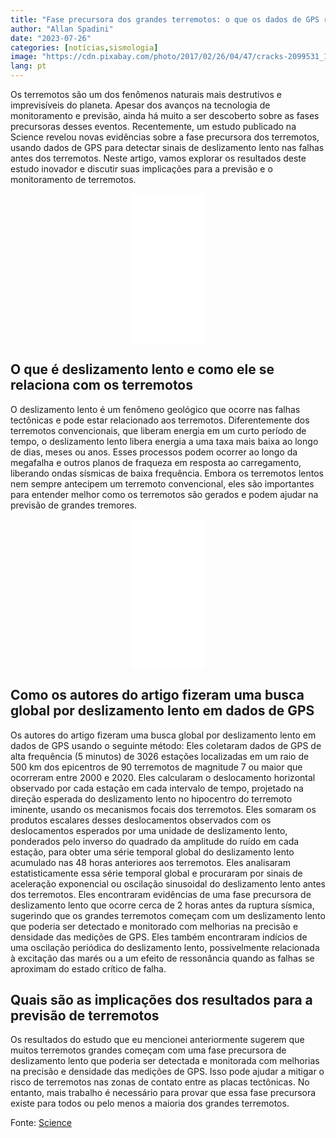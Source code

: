 ```yaml
---
title: "Fase precursora dos grandes terremotos: o que os dados de GPS revelam"
author: "Allan Spadini"
date: "2023-07-26"
categories: [notícias,sismologia]
image: "https://cdn.pixabay.com/photo/2017/02/26/04/47/cracks-2099531_1280.jpg"
lang: pt
---
```


Os terremotos são um dos fenômenos naturais mais destrutivos e imprevisíveis do planeta. Apesar dos avanços na tecnologia de monitoramento e previsão, ainda há muito a ser descoberto sobre as fases precursoras desses eventos. Recentemente, um estudo publicado na Science revelou novas evidências sobre a fase precursora dos terremotos, usando dados de GPS para detectar sinais de deslizamento lento nas falhas antes dos terremotos. Neste artigo, vamos explorar os resultados deste estudo inovador e discutir suas implicações para a previsão e o monitoramento de terremotos.

<div style="display: flex; justify-content: center;">

<iframe sandbox="allow-popups allow-scripts allow-modals allow-forms allow-same-origin" style="width:120px;height:240px;" marginwidth="0" marginheight="0" scrolling="no" frameborder="0" src="//ws-na.amazon-adsystem.com/widgets/q?ServiceVersion=20070822&OneJS=1&Operation=GetAdHtml&MarketPlace=BR&source=ss&ref=as_ss_li_til&ad_type=product_link&tracking_id=geofisico-20&language=pt_BR&marketplace=amazon&region=BR&placement=B0C2W21JSM&asins=B0C2W21JSM&linkId=04a882bf2c4663aababf7a5b89f021ee&show_border=true&link_opens_in_new_window=true"></iframe>
</div>

## O que é deslizamento lento e como ele se relaciona com os terremotos

O deslizamento lento é um fenômeno geológico que ocorre nas falhas tectônicas e pode estar relacionado aos terremotos. Diferentemente dos terremotos convencionais, que liberam energia em um curto período de tempo, o deslizamento lento libera energia a uma taxa mais baixa ao longo de dias, meses ou anos. Esses processos podem ocorrer ao longo da megafalha e outros planos de fraqueza em resposta ao carregamento, liberando ondas sísmicas de baixa frequência. Embora os terremotos lentos nem sempre antecipem um terremoto convencional, eles são importantes para entender melhor como os terremotos são gerados e podem ajudar na previsão de grandes tremores.

<div style="display: flex; justify-content: center;">

<iframe sandbox="allow-popups allow-scripts allow-modals allow-forms allow-same-origin" style="width:120px;height:240px;" marginwidth="0" marginheight="0" scrolling="no" frameborder="0" src="//ws-na.amazon-adsystem.com/widgets/q?ServiceVersion=20070822&OneJS=1&Operation=GetAdHtml&MarketPlace=BR&source=ss&ref=as_ss_li_til&ad_type=product_link&tracking_id=geofisico-20&language=pt_BR&marketplace=amazon&region=BR&placement=B083MCN5XT&asins=B083MCN5XT&linkId=8aba4e5a77899881297170c3250f6305&show_border=true&link_opens_in_new_window=true"></iframe>
</div>

## Como os autores do artigo fizeram uma busca global por deslizamento lento em dados de GPS
Os autores do artigo fizeram uma busca global por deslizamento lento em dados de GPS usando o seguinte método:
Eles coletaram dados de GPS de alta frequência (5 minutos) de 3026 estações localizadas em um raio de 500 km dos epicentros de 90 terremotos de magnitude 7 ou maior que ocorreram entre 2000 e 2020.
Eles calcularam o deslocamento horizontal observado por cada estação em cada intervalo de tempo, projetado na direção esperada do deslizamento lento no hipocentro do terremoto iminente, usando os mecanismos focais dos terremotos.
Eles somaram os produtos escalares desses deslocamentos observados com os deslocamentos esperados por uma unidade de deslizamento lento, ponderados pelo inverso do quadrado da amplitude do ruído em cada estação, para obter uma série temporal global do deslizamento lento acumulado nas 48 horas anteriores aos terremotos.
Eles analisaram estatisticamente essa série temporal global e procuraram por sinais de aceleração exponencial ou oscilação sinusoidal do deslizamento lento antes dos terremotos.
Eles encontraram evidências de uma fase precursora de deslizamento lento que ocorre cerca de 2 horas antes da ruptura sísmica, sugerindo que os grandes terremotos começam com um deslizamento lento que poderia ser detectado e monitorado com melhorias na precisão e densidade das medições de GPS. Eles também encontraram indícios de uma oscilação periódica do deslizamento lento, possivelmente relacionada à excitação das marés ou a um efeito de ressonância quando as falhas se aproximam do estado crítico de falha.

## Quais são as implicações dos resultados para a previsão de terremotos

Os resultados do estudo que eu mencionei anteriormente sugerem que muitos terremotos grandes começam com uma fase precursora de deslizamento lento que poderia ser detectada e monitorada com melhorias na precisão e densidade das medições de GPS. Isso pode ajudar a mitigar o risco de terremotos nas zonas de contato entre as placas tectônicas. No entanto, mais trabalho é necessário para provar que essa fase precursora existe para todos ou pelo menos a maioria dos grandes terremotos.

Fonte: [Science](https://www.science.org/doi/10.1126/science.adg2565?adobe_mc=MCMID%3D57966028846510634070180700190144944052%7CMCORGID%3D242B6472541199F70A4C98A6%2540AdobeOrg%7CTS%3D1690375681)



